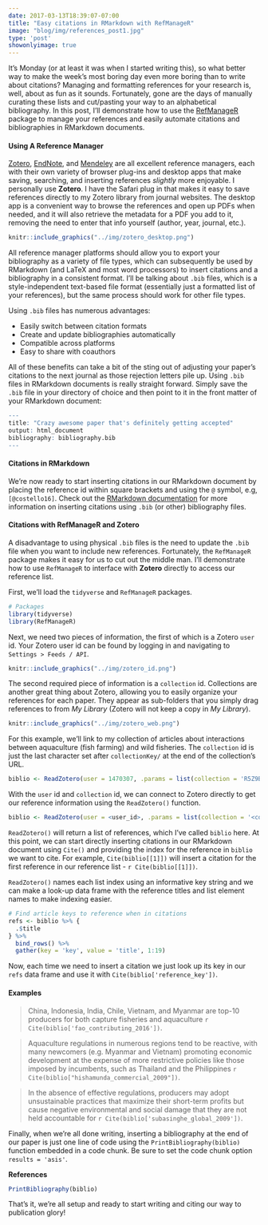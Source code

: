 ```yaml
---
date: 2017-03-13T18:39:07-07:00
title: "Easy citations in RMarkdown with RefManageR"
image: "blog/img/references_post1.jpg"
type: 'post'
showonlyimage: true
---
```


It's Monday (or at least it was when I started writing this), so what better way to make the week's most boring day even more boring than to write about citations? Managing and formatting references for your research is, well, about as fun as it sounds. Fortunately, gone are the days of manually curating these lists and cut/pasting your way to an alphabetical bibliography. In this post, I'll demonstrate how to use the [RefManageR](https://cran.r-project.org/web/packages/RefManageR/RefManageR.pdf) package to manage your references and easily automate citations and bibliographies in RMarkdown documents.

#### Using A Reference Manager
[Zotero](https://www.zotero.org), [EndNote](http://endnote.com), and [Mendeley](https://www.mendeley.com) are all excellent reference managers, each with their own variety of browser plug-ins and desktop apps that make saving, searching, and inserting references *slightly* more enjoyable. I personally use **Zotero**. I have the Safari plug in that makes it easy to save references directly to my Zotero library from journal websites. The desktop app is a convenient way to browse the references and open up PDFs when needed, and it will also retrieve the metadata for a PDF you add to it, removing the need to enter that info yourself (author, year, journal, etc.).

```r
knitr::include_graphics("../img/zotero_desktop.png")
```

All reference manager platforms should allow you to export your bibliography as a variety of file types, which can subsequently be used by RMarkdown (and LaTeX and most word processors) to insert citations and a bibliography in a consistent format. I'll be talking about `.bib` files, which is a style-independent text-based file format (essentially just a formatted list of your references), but the same process should work for other file types.  

Using `.bib` files has numerous advantages:  

+ Easily switch between citation formats  
+ Create and update bibliographies automatically
+ Compatible across platforms
+ Easy to share with coauthors 

All of these benefits can take a bit of the sting out of adjusting your paper's citations to the next journal as those rejection letters pile up. Using `.bib` files in RMarkdown documents is really straight forward. Simply save the `.bib` file in your directory of choice and then point to it in the front matter of your RMarkdown document:

```r
---
title: "Crazy awesome paper that's definitely getting accepted"
output: html_document
bibliography: bibliography.bib
---
```

#### Citations in RMarkdown
We're now ready to start inserting citations in our RMarkdown document by placing the reference id within square brackets and using the `@` symbol, e.g, `[@costello16]`. Check out the [RMarkdown documentation](http://rmarkdown.rstudio.com/authoring_bibliographies_and_citations.html) for more information on inserting citations using `.bib` (or other) bibliography files.

#### Citations with RefManageR and Zotero
A disadvantage to using physical `.bib` files is the need to update the `.bib` file when you want to include new references. Fortunately, the `RefManageR` package makes it easy for us to cut out the middle man. I'll demonstrate how to use `RefManageR` to interface with **Zotero** directly to access our reference list.

First, we'll load the `tidyverse` and `RefManageR` packages. 
```r
# Packages
library(tidyverse)
library(RefManageR)
```

Next, we need two pieces of information, the first of which is a Zotero `user` id. Your Zotero user id can be found by logging in and navigating to `Settings > Feeds / API`. 

```r
knitr::include_graphics("../img/zotero_id.png")
```

The second required piece of information is a `collection` id. Collections are another great thing about Zotero, allowing you to easily organize your references for each paper. They appear as sub-folders that you simply drag references to from *My Library* (Zotero will not keep a copy in *My Library*). 

```r
knitr::include_graphics("../img/zotero_web.png")
```

For this example, we'll link to my collection of articles about interactions between aquaculture (fish farming) and wild fisheries. The `collection` id is just the last character set after `collectionKey/` at the end of the collection's URL.  

```r
biblio <- ReadZotero(user = 1470307, .params = list(collection = 'R5Z9BXFT'))
```

With the `user` id and `collection` id, we can connect to Zotero directly to get our reference information using the `ReadZotero()` function. 
  
```r
biblio <- ReadZotero(user = <user_id>, .params = list(collection = '<collection_id>'))
```

`ReadZotero()` will return a list of references, which I've called `biblio` here. At this point, we can start directly inserting citations in our RMarkdown document using `Cite()` and providing the index for the reference in `biblio` we want to cite. For example, `Cite(biblio[[1]])` will insert a citation for the first reference in our reference list - `r Cite(biblio[[1]])`. 

`ReadZotero()` names each list index using an informative key string and we can make a look-up data frame with the reference titles and list element names to make indexing easier.

```r
# Find article keys to reference when in citations
refs <- biblio %>% {
  .$title
} %>%
  bind_rows() %>%
  gather(key = 'key', value = 'title', 1:19)
```

Now, each time we need to insert a citation we just look up its key in our `refs` data frame and use it with `Cite(biblio['reference_key'])`.

#### Examples 
> China, Indonesia, India, Chile, Vietnam, and Myanmar are top-10 producers for both capture fisheries and aquaculture `r Cite(biblio['fao_contributing_2016'])`. 

> Aquaculture regulations in numerous regions tend to be reactive, with many newcomers (e.g. Myanmar and Vietnam) promoting economic development at the expense of more restrictive policies like those imposed by incumbents, such as Thailand and the Philippines `r Cite(biblio["hishamunda_commercial_2009"])`. 

> In the absence of effective regulations, producers may adopt unsustainable practices that maximize their short-term profits but cause negative environmental and social damage that they are not held accountable for `r Cite(biblio['subasinghe_global_2009'])`.

Finally, when we're all done writing, inserting a bibliography at the end of our paper is just one line of code using the `PrintBibliography(biblio)` function embedded in a code chunk. Be sure to set the code chunk option `results = 'asis'`.

**References**  
  
```r
PrintBibliography(biblio)
```

That's it, we're all setup and ready to start writing and citing our way to publication glory!
